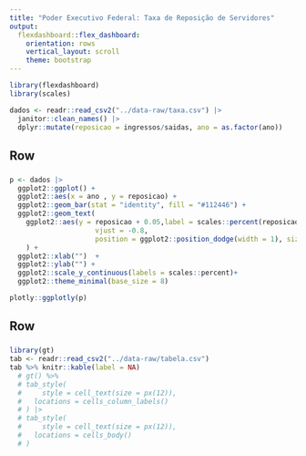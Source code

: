 ```yaml
---
title: "Poder Executivo Federal: Taxa de Reposição de Servidores"
output: 
  flexdashboard::flex_dashboard:
    orientation: rows
    vertical_layout: scroll
    theme: bootstrap
---
```



```r
library(flexdashboard)
library(scales)

dados <- readr::read_csv2("../data-raw/taxa.csv") |> 
  janitor::clean_names() |> 
  dplyr::mutate(reposicao = ingressos/saidas, ano = as.factor(ano)) 


```

Row {data-height=400, data-width=500}
-------------------------------------

###

```r

p <- dados |> 
  ggplot2::ggplot() +
  ggplot2::aes(x = ano , y = reposicao) +
  ggplot2::geom_bar(stat = "identity", fill = "#112446") +
  ggplot2::geom_text(
    ggplot2::aes(y = reposicao + 0.05,label = scales::percent(reposicao) ),
                     vjust = -0.8,
                     position = ggplot2::position_dodge(width = 1), size = 3
    ) +
  ggplot2::xlab("")  +
  ggplot2::ylab("") +
  ggplot2::scale_y_continuous(labels = scales::percent)+
  ggplot2::theme_minimal(base_size = 8)

plotly::ggplotly(p)

```


Row {data-height=100, data-width=500}
-------------------------------------

###

```r
library(gt)
tab <- readr::read_csv2("../data-raw/tabela.csv")
tab %>% knitr::kable(label = NA)
  # gt() %>%
  # tab_style(
  #     style = cell_text(size = px(12)),
  #   locations = cells_column_labels()
  # ) |> 
  # tab_style(
  #     style = cell_text(size = px(12)),
  #   locations = cells_body()
  # )
```

